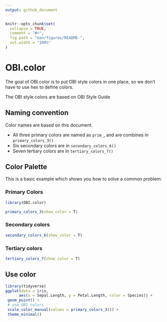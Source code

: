 ```yaml
---
output: github_document
---
```


<!-- README.md is generated from README.Rmd. Please edit that file -->
<!-- use devtools::build_readme() to update README.md -->

```r
knitr::opts_chunk$set(
  collapse = TRUE,
  comment = "#>",
  fig.path = "man/figures/README-",
  out.width = "100%"
)
```

# OBI.color

<!-- badges: start -->
<!-- badges: end -->

The goal of OBI.color is to put OBI style colors in one place, so we don't have to use hex to define colors.

The OBI style colors are based on OBI Style Guide

## Naming convention

Color names are based on this document. 

- All three primary colors are named as `prim_`, and are combines in `primary_colors_3()`
- Six secondary colors are in `secondary_colors_6()`
- Seven tertiary colors are in `tertiary_colors_7()`


## Color Palette

This is a basic example which shows you how to solve a common problem:

### Primary Colors

```r
library(OBI.color)

primary_colors_3(show_color = T)
```


### Secondary colors

```r
secondary_colors_6(show_color = T)
```

### Tertiary colors

```r
tertiary_colors_7(show_color = T)
```

## Use color

```r
library(tidyverse)
ggplot(data = iris,
      aes(x = Sepal.Length, y = Petal.Length, color = Species)) +
 geom_point() +
 # use OBI colors
 scale_color_manual(values = primary_colors_3()) +
 theme_minimal()
```



